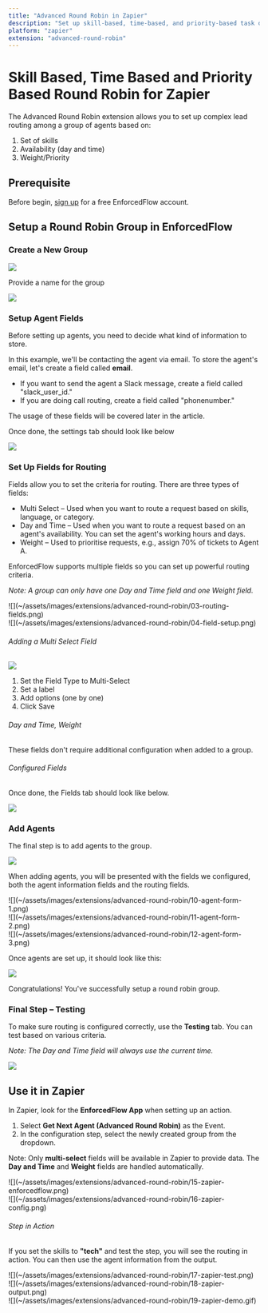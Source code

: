 ```yaml
---
title: "Advanced Round Robin in Zapier"
description: "Set up skill-based, time-based, and priority-based task distribution in your Zapier workflows"
platform: "zapier"
extension: "advanced-round-robin"
---
```



# Skill Based, Time Based and Priority Based Round Robin for Zapier

The Advanced Round Robin extension allows you to set up complex lead routing among a group of agents based on:

1. Set of skills
2. Availability (day and time)
3. Weight/Priority

## Prerequisite

Before begin, [sign up](https://app.enforcedflow.com/register) for a free EnforcedFlow account.

## Setup a Round Robin Group in EnforcedFlow

### Create a New Group

![](~/assets/images/extensions/advanced-round-robin/01-create-group.png)

Provide a name for the group

![](~/assets/images/extensions/advanced-round-robin/02-agent-fields.png)

### Setup Agent Fields

Before setting up agents, you need to decide what kind of information to store.

In this example, we'll be contacting the agent via email. To store the agent's email, let's create a field called **email**.

*   If you want to send the agent a Slack message, create a field called "slack_user_id."
*   If you are doing call routing, create a field called "phonenumber."

The usage of these fields will be covered later in the article.

Once done, the settings tab should look like below

![](~/assets/images/extensions/advanced-round-robin/05-add-agents.png)

### Set Up Fields for Routing

Fields allow you to set the criteria for routing. There are three types of fields:

*   Multi Select – Used when you want to route a request based on skills, language, or category.
*   Day and Time – Used when you want to route a request based on an agent's availability. You can set the agent's working hours and days.
*   Weight – Used to prioritise requests, e.g., assign 70% of tickets to Agent A.

EnforcedFlow supports multiple fields so you can set up powerful routing criteria.

_Note: A group can only have one Day and Time field and one Weight field._

<MultiColumn ratio="equal" gap="md">
  <div slot="left">
    ![](~/assets/images/extensions/advanced-round-robin/03-routing-fields.png)
  </div>

  <div slot="right">
    ![](~/assets/images/extensions/advanced-round-robin/04-field-setup.png)
  </div>
</MultiColumn>

###### Adding a Multi Select Field

![](~/assets/images/extensions/advanced-round-robin/07-testing.png)

1.  Set the Field Type to Multi-Select
2.  Set a label
3.  Add options (one by one)
4.  Click Save

###### Day and Time, Weight

These fields don't require additional configuration when added to a group.

###### Configured Fields

Once done, the Fields tab should look like below.

![](~/assets/images/extensions/advanced-round-robin/08-zapier-setup.png)

### Add Agents

The final step is to add agents to the group.

![](~/assets/images/extensions/advanced-round-robin/09-zapier-action.png)

When adding agents, you will be presented with the fields we configured, both the agent information fields and the routing fields.

<MultiColumn columns={3} gap="md">
  <div slot="left">
    ![](~/assets/images/extensions/advanced-round-robin/10-agent-form-1.png)
  </div>

  <div slot="center">
    ![](~/assets/images/extensions/advanced-round-robin/11-agent-form-2.png)
  </div>

  <div slot="right">
    ![](~/assets/images/extensions/advanced-round-robin/12-agent-form-3.png)
  </div>
</MultiColumn>

Once agents are set up, it should look like this:

![](~/assets/images/extensions/advanced-round-robin/13-agents-list.png)

Congratulations! You've successfully setup a round robin group.

### Final Step – Testing

To make sure routing is configured correctly, use the **Testing** tab. You can test based on various criteria.

_Note: The Day and Time field will always use the current time._

![](~/assets/images/extensions/advanced-round-robin/14-testing-tab.png)

## Use it in Zapier

In Zapier, look for the **EnforcedFlow App** when setting up an action.

1.  Select **Get Next Agent (Advanced Round Robin)** as the Event.
2.  In the configuration step, select the newly created group from the dropdown.

Note: Only **multi-select** fields will be available in Zapier to provide data. The **Day and Time** and **Weight** fields are handled automatically.

<MultiColumn ratio="equal" gap="md">
  <div slot="left">
    ![](~/assets/images/extensions/advanced-round-robin/15-zapier-enforcedflow.png)
  </div>

  <div slot="right">
    ![](~/assets/images/extensions/advanced-round-robin/16-zapier-config.png)
  </div>
</MultiColumn>

###### Step in Action

If you set the skills to **"tech"** and test the step, you will see the routing in action. You can then use the agent information from the output.

<MultiColumn columns={3} gap="md">
  <div slot="left">
    ![](~/assets/images/extensions/advanced-round-robin/17-zapier-test.png)
  </div>

  <div slot="center">
    ![](~/assets/images/extensions/advanced-round-robin/18-zapier-output.png)
  </div>

  <div slot="right">
    ![](~/assets/images/extensions/advanced-round-robin/19-zapier-demo.gif)
  </div>
</MultiColumn>
